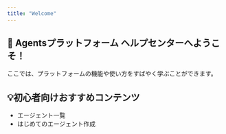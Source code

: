 ```yaml
---
title: "Welcome"
---
```


## **👋 Agentsプラットフォーム ヘルプセンターへようこそ！**

ここでは、プラットフォームの機能や使い方をすばやく学ぶことができます。

## **💡初心者向けおすすめコンテンツ**

- エージェント一覧
- はじめてのエージェント作成
